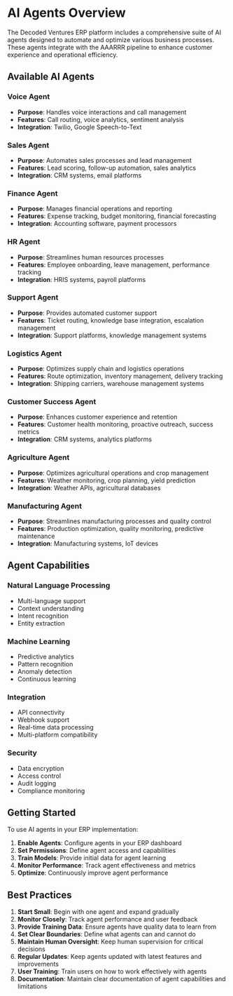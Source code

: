 # AI Agents Overview

The Decoded Ventures ERP platform includes a comprehensive suite of AI agents designed to automate and optimize various business processes. These agents integrate with the AAARRR pipeline to enhance customer experience and operational efficiency.

## Available AI Agents

### Voice Agent
- **Purpose**: Handles voice interactions and call management
- **Features**: Call routing, voice analytics, sentiment analysis
- **Integration**: Twilio, Google Speech-to-Text

### Sales Agent
- **Purpose**: Automates sales processes and lead management
- **Features**: Lead scoring, follow-up automation, sales analytics
- **Integration**: CRM systems, email platforms

### Finance Agent
- **Purpose**: Manages financial operations and reporting
- **Features**: Expense tracking, budget monitoring, financial forecasting
- **Integration**: Accounting software, payment processors

### HR Agent
- **Purpose**: Streamlines human resources processes
- **Features**: Employee onboarding, leave management, performance tracking
- **Integration**: HRIS systems, payroll platforms

### Support Agent
- **Purpose**: Provides automated customer support
- **Features**: Ticket routing, knowledge base integration, escalation management
- **Integration**: Support platforms, knowledge management systems

### Logistics Agent
- **Purpose**: Optimizes supply chain and logistics operations
- **Features**: Route optimization, inventory management, delivery tracking
- **Integration**: Shipping carriers, warehouse management systems

### Customer Success Agent
- **Purpose**: Enhances customer experience and retention
- **Features**: Customer health monitoring, proactive outreach, success metrics
- **Integration**: CRM systems, analytics platforms

### Agriculture Agent
- **Purpose**: Optimizes agricultural operations and crop management
- **Features**: Weather monitoring, crop planning, yield prediction
- **Integration**: Weather APIs, agricultural databases

### Manufacturing Agent
- **Purpose**: Streamlines manufacturing processes and quality control
- **Features**: Production optimization, quality monitoring, predictive maintenance
- **Integration**: Manufacturing systems, IoT devices

## Agent Capabilities

### Natural Language Processing
- Multi-language support
- Context understanding
- Intent recognition
- Entity extraction

### Machine Learning
- Predictive analytics
- Pattern recognition
- Anomaly detection
- Continuous learning

### Integration
- API connectivity
- Webhook support
- Real-time data processing
- Multi-platform compatibility

### Security
- Data encryption
- Access control
- Audit logging
- Compliance monitoring

## Getting Started

To use AI agents in your ERP implementation:

1. **Enable Agents**: Configure agents in your ERP dashboard
2. **Set Permissions**: Define agent access and capabilities
3. **Train Models**: Provide initial data for agent learning
4. **Monitor Performance**: Track agent effectiveness and metrics
5. **Optimize**: Continuously improve agent performance

## Best Practices

1. **Start Small**: Begin with one agent and expand gradually
2. **Monitor Closely**: Track agent performance and user feedback
3. **Provide Training Data**: Ensure agents have quality data to learn from
4. **Set Clear Boundaries**: Define what agents can and cannot do
5. **Maintain Human Oversight**: Keep human supervision for critical decisions
6. **Regular Updates**: Keep agents updated with latest features and improvements
7. **User Training**: Train users on how to work effectively with agents
8. **Documentation**: Maintain clear documentation of agent capabilities and limitations
